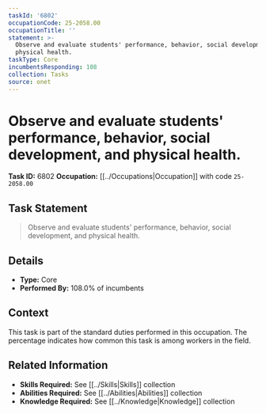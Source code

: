 ```yaml
---
taskId: '6802'
occupationCode: 25-2058.00
occupationTitle: ''
statement: >-
  Observe and evaluate students' performance, behavior, social development, and
  physical health.
taskType: Core
incumbentsResponding: 108
collection: Tasks
source: onet
---
```

# Observe and evaluate students' performance, behavior, social development, and physical health.

**Task ID:** 6802
**Occupation:** [[../Occupations|Occupation]] with code `25-2058.00`

## Task Statement

> Observe and evaluate students' performance, behavior, social development, and physical health.

## Details

- **Type:** Core
- **Performed By:** 108.0% of incumbents

## Context

This task is part of the standard duties performed in this occupation. The percentage indicates how common this task is among workers in the field.

## Related Information

- **Skills Required:** See [[../Skills|Skills]] collection
- **Abilities Required:** See [[../Abilities|Abilities]] collection
- **Knowledge Required:** See [[../Knowledge|Knowledge]] collection
